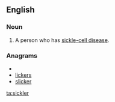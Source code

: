 ==English==
===Noun===
{{en-noun}}
#{{medical|informal}} A person who has [[sickle-cell disease]].

===Anagrams===
* {{alphagram|ceiklrs}}
* [[lickers#English|lickers]]
* [[slicker#English|slicker]]

[[ta:sickler]]